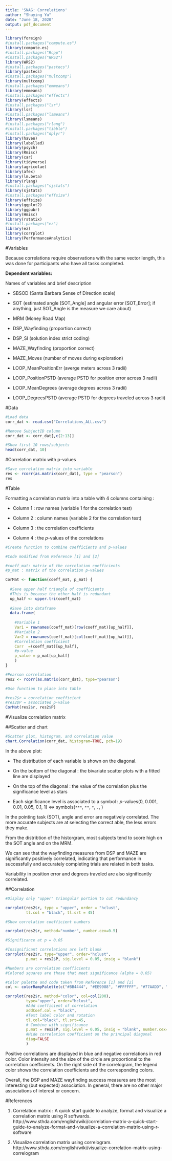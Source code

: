 ---
title: 'SNAG: Correlations'
author: "Shuying Yu"
date: "June 18, 2020"
output: pdf_document
---

```{r, include=FALSE}
library(foreign)
#install.packages("compute.es")
library(compute.es)
#install.packages("Rcpp")
#install.packages("WRS2")
library(WRS2)
#install.packages("pastecs")
library(pastecs)
#install.packages("multcomp")
library(multcomp)
#install.packages("emmeans")
library(emmeans)
#install.packages("effects")
library(effects)
#install.packages("lsr")
library(lsr)
#install.packages("lsmeans")
library(lsmeans)
#install.packages("rlang")
#install.packages("tibble")
#install.packages("dplyr")
library(haven)
library(labelled)
library(psych)
library(Rmisc)
library(car)
library(tidyverse)
library(agricolae)
library(afex)
library(lm.beta)
library(rlang)
#install.packages("sjstats")
library(sjstats)
#install.packages("effsize")
library(effsize)
library(ggplot2)
library(ggpubr)
library(Hmisc)
library(rstatix)
#install.packages("ez")
library(ez)
library(corrplot)
library(PerformanceAnalytics)
```

#Variables

Because correlations require observations with the same vector length, this was done for participants who have all tasks completed.

**Dependent variables:**

Names of variables and brief description

* SBSOD (Santa Barbara Sense of Direction scale)

* SOT (estimated angle [SOT_Angle] and angular error [SOT_Error]; if anything, just SOT_Angle is the measure we care about)

* MRM (Money Road Map)

* DSP_Wayfinding (proportion correct)

* DSP_SI (solution index strict coding)

* MAZE_Wayfinding (proportion correct)

* MAZE_Moves (number of moves during exploration)

* LOOP_MeanPositionErr (averge meters across 3 radii)

* LOOP_PositionPSTD (average PSTD for position error across 3 radii)

* LOOP_MeanDegrees (average degrees across 3 radii)

* LOOP_DegreesPSTD (average PSTD for degrees traveled across 3 radii)


#Data

```{r}
#Load data
corr_dat <- read.csv("Correlations_ALL.csv")

#Remove SubjectID column
corr_dat <- corr_dat[,c(2:13)]

#Show first 10 rows/subjects
head(corr_dat, 10)
```

#Correlation matrix with p-values

```{r}
#Save correlation matrix into variable
res <- rcorr(as.matrix(corr_dat), type = "pearson")
res
```

#Table

Formatting a correlation matrix into a table with 4 columns containing :

* Column 1 : row names (variable 1 for the correlation test)

* Column 2 : column names (variable 2 for the correlation test)

* Column 3 : the correlation coefficients

* Column 4 : the *p*-values of the correlations


```{r}
#Create function to combine coefficients and p-values

#Code modified from Reference [1] and [2]

#coeff_mat: matrix of the correlation coefficients
#p_mat : matrix of the correlation p-values

CorMat <- function(coeff_mat, p_mat) {
  
  #Save upper half triangle of coefficients
  #This is because the other half is redundant
  up_half <- upper.tri(coeff_mat)
  
  #Save into dataframe
  data.frame(
    
    #Variable 1
    Var1 = rownames(coeff_mat)[row(coeff_mat)[up_half]],
    #Variable 2
    Var2 = rownames(coeff_mat)[col(coeff_mat)[up_half]],
    #Correlation coefficient
    Corr  =(coeff_mat)[up_half],
    #p-value
    p_value = p_mat[up_half]
    )
}
```


```{r}
#Pearson correlation
res2 <- rcorr(as.matrix(corr_dat), type="pearson")

#Use function to place into table

#res2$r = correlation coefficient
#res2$P = associated p-value
CorMat(res2$r, res2$P)
```


#Visualize correlation matrix

##Scatter and chart

```{r}
#Scatter plot, histogram, and correlation value
chart.Correlation(corr_dat, histogram=TRUE, pch=19)
```


In the above plot:

* The distribution of each variable is shown on the diagonal.

* On the bottom of the diagonal : the bivariate scatter plots with a fitted line are displayed

* On the top of the diagonal : the value of the correlation plus the significance level as stars

* Each significance level is associated to a symbol : *p*-values(0, 0.001, 0.01, 0.05, 0.1, 1) <=> symbols(`***`, `**`, `*`, `.`, ` `)

In the pointing task (SOT), angle and error are negatively correlated. The more accurate subjects are at selecting the correct able, the less errors they make.

From the distribtion of the historgram, most subjects tend to score high on the SOT angle and on the MRM. 

We can see that the wayfinding measures from DSP and MAZE are significantly positively correlated, indicating that performance in successfully and accurately completing trials are related in both tasks. 

Variability in position error and degrees traveled are also significantly correlated.


##Correlation

```{r}
#Display only "upper" triangular portion to cut redundancy

corrplot(res2$r, type = "upper", order = "hclust", 
         tl.col = "black", tl.srt = 45)
```

```{r}
#Show correlation coefficient numbers

corrplot(res2$r, method="number", number.cex=0.5)
```


```{r}
#Significance at p = 0.05

#Insignificant correlations are left blank
corrplot(res2$r, type="upper", order="hclust", 
         p.mat = res2$P, sig.level = 0.05, insig = "blank")
```


```{r}
#Numbers are correlation coefficients
#Colored squares are those that meet significance (alpha = 0.05)

#Color palette and code taken from Reference [1] and [2]
col <- colorRampPalette(c("#BB4444", "#EE9988", "#FFFFFF", "#77AADD", "#4477AA"))

corrplot(res2$r, method="color", col=col(200),  
         type="upper", order="hclust", 
         #Add coefficient of correlation
         addCoef.col = "black",
         #Text label color and rotation
         tl.col="black", tl.srt=45, 
         # Combine with significance
         p.mat = res2$P, sig.level = 0.05, insig = "blank", number.cex=0.6,
         #Hide correlation coefficient on the principal diagonal
         diag=FALSE 
         )
```


Positive correlations are displayed in blue and negative correlations in red color. Color intensity and the size of the circle are proportional to the correlation coefficients. On the right side of the correlogram, the legend color shows the correlation coefficients and the corresponding colors.

Overall, the DSP and MAZE wayfinding success measures are the most interesting (but expected) association. In general, there are no other major associations of interest or concern.


#References

1. Correlation matrix : A quick start guide to analyze, format and visualize a correlation matrix using R softwards. http://www.sthda.com/english/wiki/correlation-matrix-a-quick-start-guide-to-analyze-format-and-visualize-a-correlation-matrix-using-r-software

2. Visualize correlation matrix using correlogram. http://www.sthda.com/english/wiki/visualize-correlation-matrix-using-correlogram








